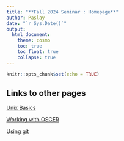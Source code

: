 ```yaml
---
title: "**Fall 2024 Seminar : Homepage**"
author: Paslay
date: "`r Sys.Date()`"
output:
  html_document:
    theme: cosmo
    toc: true
    toc_float: true
    collapse: true
---
```


```r
knitr::opts_chunk$set(echo = TRUE)
```

## **Links to other pages**

[Unix Basics](class_notes/unix_basics.html)


[Working with OSCER](class_notes/working_with_oscer.html)


[Using git](class_notes/using_git.html)











